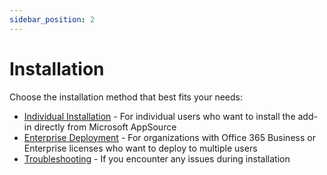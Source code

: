 ```yaml
---
sidebar_position: 2
---
```


# Installation

Choose the installation method that best fits your needs:

- [Individual Installation](individual.mdx) - For individual users who want to install the add-in directly from Microsoft AppSource
- [Enterprise Deployment](enterprise.mdx) - For organizations with Office 365 Business or Enterprise licenses who want to deploy to multiple users
- [Troubleshooting](troubleshooting.mdx) - If you encounter any issues during installation
